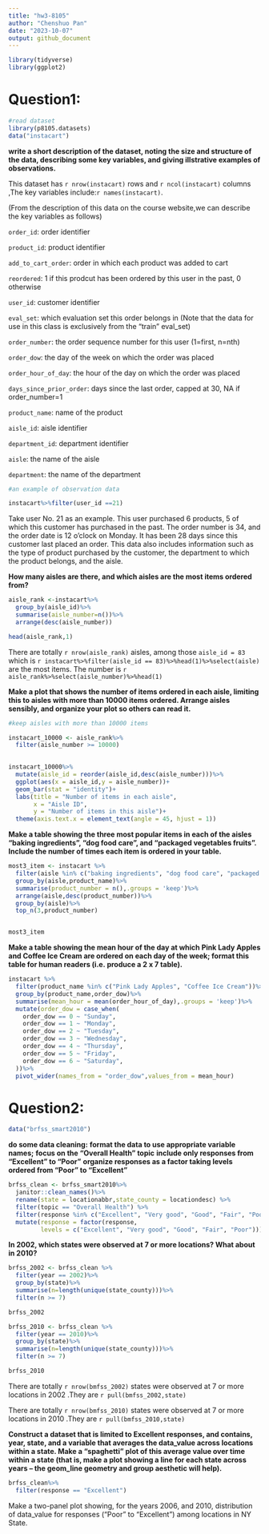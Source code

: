 ```yaml
---
title: "hw3-8105"
author: "Chenshuo Pan"
date: "2023-10-07"
output: github_document
---
```


```r
library(tidyverse)
library(ggplot2)
```



# Question1:

```r
#read dataset
library(p8105.datasets)
data("instacart")
```

**write a short description of the dataset, noting the size and structure of the data, describing some key variables, and giving illstrative examples of observations.**

This dataset has `r nrow(instacart)` rows and `r ncol(instacart)` columns ,The key variables include:`r names(instacart)`.

(From the description of this data on the course website,we can describe the key variables as follows)

`order_id`: order identifier

`product_id`: product identifier

`add_to_cart_order`: order in which each product was added to cart

`reordered`: 1 if this prodcut has been ordered by this user in the past, 0 otherwise

`user_id`: customer identifier

`eval_set`: which evaluation set this order belongs in (Note that the data for use in this class is exclusively from the “train” eval_set)

`order_number`: the order sequence number for this user (1=first, n=nth)

`order_dow`: the day of the week on which the order was placed

`order_hour_of_day`: the hour of the day on which the order was placed

`days_since_prior_order`: days since the last order, capped at 30, NA if order_number=1

`product_name`: name of the product

`aisle_id`: aisle identifier

`department_id`: department identifier

`aisle`: the name of the aisle

`department`: the name of the department


```r
#an example of observation data

instacart%>%filter(user_id ==21)
```

Take user No. 21 as an example. This user purchased 6 products, 5 of which this customer has purchased in the past. The order number is 34, and the order date is 12 o'clock on Monday. It has been 28 days since this customer last placed an order. This data also includes information such as the type of product purchased by the customer, the department to which the product belongs, and the aisle.



**How many aisles are there, and which aisles are the most items ordered from?**

```r
aisle_rank <-instacart%>%
  group_by(aisle_id)%>%
  summarise(aisle_number=n())%>%
  arrange(desc(aisle_number))

head(aisle_rank,1)
```


There are totally `r nrow(aisle_rank)` aisles, among those `aisle_id = 83` which is `r instacart%>%filter(aisle_id == 83)%>%head(1)%>%select(aisle) ` are the most items. The number is `r aisle_rank%>%select(aisle_number)%>%head(1)` 



**Make a plot that shows the number of items ordered in each aisle, limiting this to aisles with more than 10000 items ordered. Arrange aisles sensibly, and organize your plot so others can read it.**

```r
#keep aisles with more than 10000 items

instacart_10000 <- aisle_rank%>%
  filter(aisle_number >= 10000)

  
instacart_10000%>%
  mutate(aisle_id = reorder(aisle_id,desc(aisle_number)))%>%
  ggplot(aes(x = aisle_id,y = aisle_number))+
  geom_bar(stat = "identity")+
  labs(title = "Number of items in each aisle",
       x = "Aisle ID",
       y = "Number of items in this aisle")+
  theme(axis.text.x = element_text(angle = 45, hjust = 1))
```




**Make a table showing the three most popular items in each of the aisles “baking ingredients”, “dog food care”, and “packaged vegetables fruits”. Include the number of times each item is ordered in your table.**

```r
most3_item <- instacart %>%
  filter(aisle %in% c("baking ingredients", "dog food care", "packaged vegetables fruits"))%>%
  group_by(aisle,product_name)%>%
  summarise(product_number = n(),.groups = 'keep')%>%
  arrange(aisle,desc(product_number))%>%
  group_by(aisle)%>%
  top_n(3,product_number)


most3_item
```



**Make a table showing the mean hour of the day at which Pink Lady Apples and Coffee Ice Cream are ordered on each day of the week; format this table for human readers (i.e. produce a 2 x 7 table).**

```r
instacart %>%
  filter(product_name %in% c("Pink Lady Apples", "Coffee Ice Cream"))%>%
  group_by(product_name,order_dow)%>%
  summarise(mean_hour = mean(order_hour_of_day),.groups = 'keep')%>%
  mutate(order_dow = case_when(
    order_dow == 0 ~ "Sunday",
    order_dow == 1 ~ "Monday",
    order_dow == 2 ~ "Tuesday",
    order_dow == 3 ~ "Wednesday",
    order_dow == 4 ~ "Thursday",
    order_dow == 5 ~ "Friday",
    order_dow == 6 ~ "Saturday",
  ))%>%
  pivot_wider(names_from = "order_dow",values_from = mean_hour)
```




# Question2:


```r
data("brfss_smart2010")
```


**do some data cleaning:**
**format the data to use appropriate variable names;**
**focus on the “Overall Health” topic**
**include only responses from “Excellent” to “Poor”**
**organize responses as a factor taking levels ordered from “Poor” to “Excellent”**

```r
brfss_clean <- brfss_smart2010%>%
  janitor::clean_names()%>%
  rename(state = locationabbr,state_county = locationdesc) %>%
  filter(topic == "Overall Health") %>%
  filter(response %in% c("Excellent", "Very good", "Good", "Fair", "Poor"))%>%
  mutate(response = factor(response,
         levels = c("Excellent", "Very good", "Good", "Fair", "Poor")))
```




**In 2002, which states were observed at 7 or more locations? What about in 2010?**

```r
brfss_2002 <- brfss_clean %>%
  filter(year == 2002)%>%
  group_by(state)%>%
  summarise(n=length(unique(state_county)))%>%
  filter(n >= 7)

brfss_2002

brfss_2010 <- brfss_clean %>%
  filter(year == 2010)%>%
  group_by(state)%>%
  summarise(n=length(unique(state_county)))%>%
  filter(n >= 7)

brfss_2010
```


There are totally `r nrow(bmfss_2002)` states were observed at 7 or more locations in 2002 .They are `r pull(bmfss_2002,state)`

There are totally `r nrow(bmfss_2010)` states were observed at 7 or more locations in 2010 .They are `r pull(bmfss_2010,state)`










**Construct a dataset that is limited to Excellent responses, and contains, year, state, and a variable that averages the data_value across locations within a state. Make a “spaghetti” plot of this average value over time within a state (that is, make a plot showing a line for each state across years – the geom_line geometry and group aesthetic will help).**

```r
brfss_clean%>%
  filter(response == "Excellent")
```




Make a two-panel plot showing, for the years 2006, and 2010, distribution of data_value for responses (“Poor” to “Excellent”) among locations in NY State.



